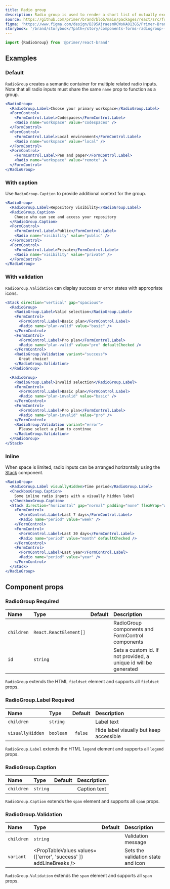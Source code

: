 ```yaml
---
title: Radio group
description: Radio group is used to render a short list of mutually exclusive options.
source: https://github.com/primer/brand/blob/main/packages/react/src/forms/RadioGroup/RadioGroup.tsx
figma: 'https://www.figma.com/design/BJ95AjraesmRCWsKA013GS/Primer-Brand?node-id=10467-3461&t=GA5GtEqPtQ9yeRaN-4'
storybook: '/brand/storybook/?path=/story/components-forms-radiogroup--playground'
---
```




```js
import {RadioGroup} from '@primer/react-brand'
```

## Examples

### Default

`RadioGroup` creates a semantic container for multiple related radio inputs. Note that all radio inputs must share the same `name` prop to function as a group.

```jsx live
<RadioGroup>
  <RadioGroup.Label>Choose your primary workspace</RadioGroup.Label>
  <FormControl>
    <FormControl.Label>Codespaces</FormControl.Label>
    <Radio name="workspace" value="codespaces" />
  </FormControl>
  <FormControl>
    <FormControl.Label>Local environment</FormControl.Label>
    <Radio name="workspace" value="local" />
  </FormControl>
  <FormControl>
    <FormControl.Label>Pen and paper</FormControl.Label>
    <Radio name="workspace" value="remote" />
  </FormControl>
</RadioGroup>
```

### With caption

Use `RadioGroup.Caption` to provide additional context for the group.

```jsx live
<RadioGroup>
  <RadioGroup.Label>Repository visibility</RadioGroup.Label>
  <RadioGroup.Caption>
    Choose who can see and access your repository
  </RadioGroup.Caption>
  <FormControl>
    <FormControl.Label>Public</FormControl.Label>
    <Radio name="visibility" value="public" />
  </FormControl>
  <FormControl>
    <FormControl.Label>Private</FormControl.Label>
    <Radio name="visibility" value="private" />
  </FormControl>
</RadioGroup>
```

### With validation

`RadioGroup.Validation` can display success or error states with appropriate icons.

```jsx live
<Stack direction="vertical" gap="spacious">
  <RadioGroup>
    <RadioGroup.Label>Valid selection</RadioGroup.Label>
    <FormControl>
      <FormControl.Label>Basic plan</FormControl.Label>
      <Radio name="plan-valid" value="basic" />
    </FormControl>
    <FormControl>
      <FormControl.Label>Pro plan</FormControl.Label>
      <Radio name="plan-valid" value="pro" defaultChecked />
    </FormControl>
    <RadioGroup.Validation variant="success">
      Great choice!
    </RadioGroup.Validation>
  </RadioGroup>

  <RadioGroup>
    <RadioGroup.Label>Invalid selection</RadioGroup.Label>
    <FormControl>
      <FormControl.Label>Basic plan</FormControl.Label>
      <Radio name="plan-invalid" value="basic" />
    </FormControl>
    <FormControl>
      <FormControl.Label>Pro plan</FormControl.Label>
      <Radio name="plan-invalid" value="pro" />
    </FormControl>
    <RadioGroup.Validation variant="error">
      Please select a plan to continue
    </RadioGroup.Validation>
  </RadioGroup>
</Stack>
```

### Inline

When space is limited, radio inputs can be arranged horizontally using the [Stack](/components/Stack) component.

```jsx live
<RadioGroup>
  <RadioGroup.Label visuallyHidden>Time period</RadioGroup.Label>
  <CheckboxGroup.Caption>
    Some inline radio inputs with a visually hidden label
  </CheckboxGroup.Caption>
  <Stack direction="horizontal" gap="normal" padding="none" flexWrap="wrap">
    <FormControl>
      <FormControl.Label>Last 7 days</FormControl.Label>
      <Radio name="period" value="week" />
    </FormControl>
    <FormControl>
      <FormControl.Label>Last 30 days</FormControl.Label>
      <Radio name="period" value="month" defaultChecked />
    </FormControl>
    <FormControl>
      <FormControl.Label>Last year</FormControl.Label>
      <Radio name="period" value="year" />
    </FormControl>
  </Stack>
</RadioGroup>
```

## Component props

### RadioGroup <Label>Required</Label>

| Name       | Type                   | Default | Description                                                      |
| :--------- | :--------------------- | :-----: | :--------------------------------------------------------------- |
| `children` | `React.ReactElement[]` |         | RadioGroup components and FormControl components                 |
| `id`       | `string`               |         | Sets a custom id. If not provided, a unique id will be generated |

`RadioGroup` extends the HTML `fieldset` element and supports all `fieldset` props.

### RadioGroup.Label <Label>Required</Label>

| Name             | Type      | Default | Description                             |
| :--------------- | :-------- | :-----: | :-------------------------------------- |
| `children`       | `string`  |         | Label text                              |
| `visuallyHidden` | `boolean` | `false` | Hide label visually but keep accessible |

`RadioGroup.Label` extends the HTML `legend` element and supports all `legend` props.

### RadioGroup.Caption

| Name       | Type     | Default | Description  |
| :--------- | :------- | :-----: | :----------- |
| `children` | `string` |         | Caption text |

`RadioGroup.Caption` extends the `span` element and supports all `span` props.

### RadioGroup.Validation

| Name       | Type                                                             | Default | Description                        |
| :--------- | :--------------------------------------------------------------- | :-----: | :--------------------------------- |
| `children` | `string`                                                         |         | Validation message                 |
| `variant`  | <PropTableValues values={['error', 'success' ]} addLineBreaks /> |         | Sets the validation state and icon |

`RadioGroup.Validation` extends the `span` element and supports all `span` props.
